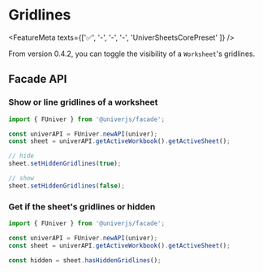 
# Gridlines <VersionBadge version="0.4.2+" />

<FeatureMeta texts={['✅', '-', '-', '-', 'UniverSheetsCorePreset' ]} />

From version 0.4.2, you can toggle the visibility of a `Worksheet`'s gridlines.

## Facade API

### Show or line gridlines of a worksheet

```typescript
import { FUniver } from '@univerjs/facade';

const univerAPI = FUniver.newAPI(univer);
const sheet = univerAPI.getActiveWorkbook().getActiveSheet();

// hide
sheet.setHiddenGridlines(true); 

// show
sheet.setHiddenGridlines(false);
```

### Get if the sheet's gridlines or hidden

```typescript
import { FUniver } from '@univerjs/facade';

const univerAPI = FUniver.newAPI(univer);
const sheet = univerAPI.getActiveWorkbook().getActiveSheet();

const hidden = sheet.hasHiddenGridlines();
```
